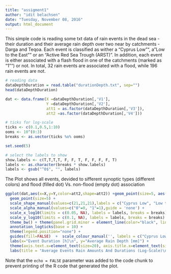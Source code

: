 ```yaml
---
title: "assigment1"
author: "idit belachsen"
date: "Tuesday, November 08, 2016"
output: html_document
---
```


This simple code is reading some txt data of rain events in the dead sea - their duration and their average rain depth over two near by catchments - Darga and Teqoa. Each event is classified as wither a "Cyprus Low"", a "Low to the East"" or an "Active Red Sea Trough (ARST)". In addition, each event is either associated with a flash flood in one of the catchments (marked as "1"") or not. In total, 32 rain events are associated with a flood, while 196 rain events are not. 

```r
# reading data
dataDepthDuration = read.table("durationDepth.txt", sep="")
head(dataDepthDuration)

dat <- data.frame(X =dataDepthDuration[,'V1'],
                  Y =dataDepthDuration[,'V2'],
                  att1 = as.factor(dataDepthDuration[,'V3']),
                  att2 =as.factor(dataDepthDuration[,'V4']))

# ticks for log-scale
ticks <- c(0.1,0.5,1:10)
ooms <- 10^(0:3)
breaks <- as.vector(ticks %o% ooms)

set.seed(5)

# select the labels to show
show.labels <- c(T,T,T,T, F, F, T, F, F, F, F, T)
labels <- as.character(breaks * show.labels)
labels <- gsub("^0$", "", labels)


```

The Plot shows all events, devided to sifferent synoptic types (different colors) and flood (filled dot) Vs. non-flood (empty dot) association 

```r
ggplot(dat,aes(x=X,y=Y,color=att2,shape=att2)) +geom_point(size=5, aes(fill=att2, alpha=as.character(att1))) +
  geom_point(size=5) +  
  scale_shape_manual(values=c(21,21,21),labels = c("Cyprus Low", "Low to the East","ARST"),guide = 'none') +
  scale_alpha_manual(values=c("0"=0, "1"=1),guide = 'none') +
  scale_x_log10(limits = c(0.05, NA), labels = labels, breaks = breaks) +
  scale_y_log10(limits = c(0.1, NA), labels = labels, breaks = breaks) +
  theme_bw() + theme(panel.grid.minor = element_line(color="black", linetype="dotted"), panel.grid.major = element_line(color="black", linetype="dotted")) +
  annotation_logticks(base = 10) +
  theme(legend.position="none") +
  guides(fill=FALSE)  +  scale_colour_manual('', labels = c("Cyprus Low", "Low to the East","ARST"), values = c(rgb(34, 94, 168, 150, maxColorValue=255),rgb(65,182,196, 150, maxColorValue=255),rgb(245, 177, 139, 150, maxColorValue=255))) + scale_fill_manual('', values = c(rgb(34, 94, 168, 150, maxColorValue=255),rgb(65,182,196, 150, maxColorValue=255),rgb(245, 177, 139, 150, maxColorValue=255)))+ theme(legend.text = element_text(colour="black", size = 16))+theme(legend.justification=c(0,1), legend.position=c(0,1))+theme(legend.background = element_rect(fill="white"))+
  labs(x="Event Duration [h]\n", y="Average Rain Depth [mm]") +
  theme(axis.text.x=element_text(size=20), axis.title.x=element_text(size=20),axis.text.y=element_text(size=20), axis.title.y=element_text(size=20))+
  labs(title = "Average Events Rain Amounts And Durations (Log-Scale)\n (events associated with a flood are marked as filled dots)")
```

Note that the `echo = FALSE` parameter was added to the code chunk to prevent printing of the R code that generated the plot.
